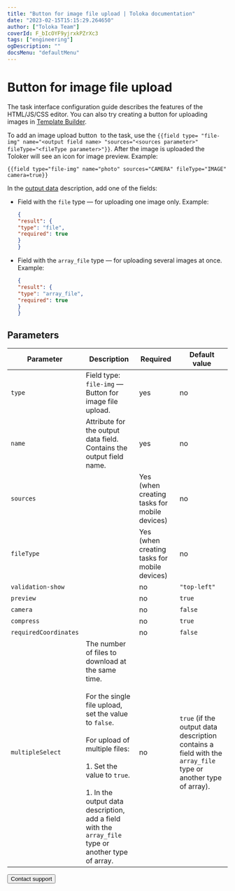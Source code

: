 ```yaml
---
title: "Button for image file upload | Toloka documentation"
date: "2023-02-15T15:15:29.264650"
author: ["Toloka Team"]
coverId: F_bIcOYF9yjrxkPZrXc3
tags: ["engineering"]
ogDescription: ""
docsMenu: "defaultMenu"
---
```



# Button for image file upload

<Note mode="note" title="Note">

The task interface configuration guide describes the features of the HTML/JS/CSS editor. You can also try creating a button for uploading images in [Template Builder](/docs/template-builder/reference/field.media-file).

</Note>

To add an image upload button <img src="https://tlkfrontprod.azureedge.net/portal-production/static/uploaded/images/1675425180691/1675425180691_original_svg.svg" alt="" /> to the task, use the `{{field type= "file-img" name="<output field name> "sources="<sources parameter>" fileType="<fileType parameter>"}}`. After the image is uploaded the Toloker will see an icon for image preview. Example:

```plaintext
{{field type="file-img" name="photo" sources="CAMERA" fileType="IMAGE" camera=true}}
```

In the [output data](/docs/guide/incoming) description, add one of the fields:

- Field with the `file` type — for uploading one image only. Example:

    ```json
    {
    "result": {
    "type": "file",
    "required": true
    }
    }
    ```

- Field with the `array_file` type — for uploading several images at once. Example:

    ```json
    {
    "result": {
    "type": "array_file",
    "required": true
    }
    }
    ```

## Parameters

**Parameter**|**Description**|**Required**|**Default value**
----- | ----- | ----- | -----
`type`| Field type: `file-img` — Button for image file upload. | yes | no
`name`| Attribute for the output data field. Contains the output field name. | yes | no
`sources`| <UploadPictureTable1/>| Yes (when creating tasks for mobile devices) | no
`fileType`| <UploadPictureTable2/>| Yes (when creating tasks for mobile devices) | no
`validation-show`| <UploadPictureTable3/>| no | `"top-left"`
`preview`| <UploadPictureTable4/>| no | `true`
`camera`| <UploadPictureTable5/>| no | `false`
`compress`| <UploadPictureTable6/>| no | `true`
`requiredCoordinates`| <UploadPictureTable7/>| no | `false`
`multipleSelect`| The number of files to download at the same time.<br/><br/>For the single file upload, set the value to `false`.<br/><br/>For upload of multiple files:<br/><br/>1. Set the value to `true`.<br/><br/>1. In the output data description, add a field with the `array_file` type or another type of array. | no | `true` (if the output data description contains a field with the `array_file` type or another type of array).

<Button themeColor="light" view="default" size="l" type="link" url="/docs/guide/troubleshooting/support?form-source=guide-t-components-upload-picture">Contact support</Button>
